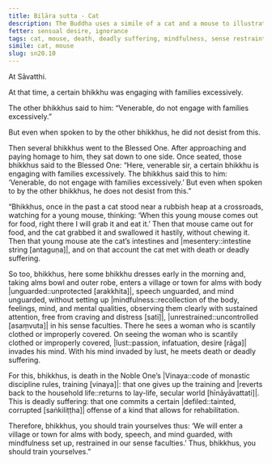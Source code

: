 ```yaml
---
title: Biḷāra sutta - Cat
description: The Buddha uses a simile of a cat and a mouse to illustrate how not setting up mindfulness and being unrestrained in the sense faculties can lead to death or deadly suffering.
fetter: sensual desire, ignorance
tags: cat, mouse, death, deadly suffering, mindfulness, sense restraint, vinaya, training, sn, sn12-21, sn20
simile: cat, mouse
slug: sn20.10
---
```


At Sāvatthi.

At that time, a certain bhikkhu was engaging with families excessively.

The other bhikkhus said to him: “Venerable, do not engage with families excessively.”

But even when spoken to by the other bhikkhus, he did not desist from this.

Then several bhikkhus went to the Blessed One. After approaching and paying homage to him, they sat down to one side. Once seated, those bhikkhus said to the Blessed One: “Here, venerable sir, a certain bhikkhu is engaging with families excessively. The bhikkhus said this to him: ‘Venerable, do not engage with families excessively.’ But even when spoken to by the other bhikkhus, he does not desist from this.”

“Bhikkhus, once in the past a cat stood near a rubbish heap at a crossroads, watching for a young mouse, thinking: ‘When this young mouse comes out for food, right there I will grab it and eat it.’ Then that mouse came out for food, and the cat grabbed it and swallowed it hastily, without chewing it. Then that young mouse ate the cat’s intestines and |mesentery::intestine string [antaguṇa]|, and on that account the cat met with death or deadly suffering.

So too, bhikkhus, here some bhikkhu dresses early in the morning and, taking alms bowl and outer robe, enters a village or town for alms with body |unguarded::unprotected [arakkhita]|, speech unguarded, and mind unguarded, without setting up |mindfulness::recollection of the body, feelings, mind, and mental qualities, observing them clearly with sustained attention, free from craving and distress [sati]|, |unrestrained::uncontrolled [asaṃvuta]| in his sense faculties. There he sees a woman who is scantily clothed or improperly covered. On seeing the woman who is scantily clothed or improperly covered, |lust::passion, infatuation, desire [rāga]| invades his mind. With his mind invaded by lust, he meets death or deadly suffering.

For this, bhikkhus, is death in the Noble One’s |Vinaya::code of monastic discipline rules, training [vinaya]|: that one gives up the training and |reverts back to the household life::returns to lay-life, secular world [hīnāyāvattati]|. This is deadly suffering: that one commits a certain |defiled::tainted, corrupted [saṅkiliṭṭha]| offense of a kind that allows for rehabilitation.

Therefore, bhikkhus, you should train yourselves thus: ‘We will enter a village or town for alms with body, speech, and mind guarded, with mindfulness set up, restrained in our sense faculties.’ Thus, bhikkhus, you should train yourselves.”